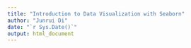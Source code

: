 ```yaml
---
title: "Introduction to Data Visualization with Seaborn"
author: "Junrui Di"
date: "`r Sys.Date()`"
output: html_document
---
```



